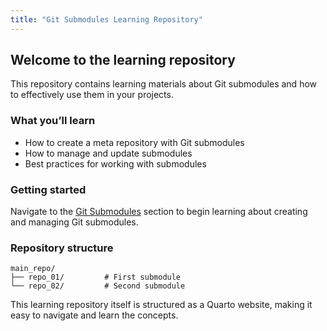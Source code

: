 ```yaml
---
title: "Git Submodules Learning Repository"
---
```


## Welcome to the learning repository

This repository contains learning materials about Git submodules and how to effectively use them in your projects.

### What you'll learn

- How to create a meta repository with Git submodules
- How to manage and update submodules
- Best practices for working with submodules

### Getting started

Navigate to the [Git Submodules](content/01_git_submodules/index.qmd) section to begin learning about creating and managing Git submodules.

### Repository structure

```
main_repo/
├── repo_01/         # First submodule
└── repo_02/         # Second submodule
```

This learning repository itself is structured as a Quarto website, making it easy to navigate and learn the concepts. 